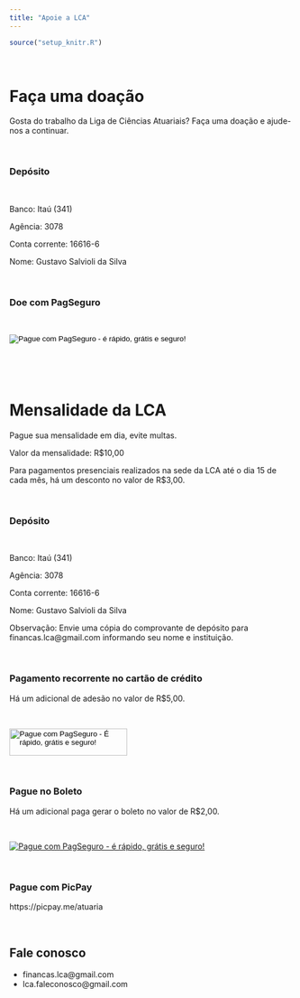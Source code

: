 ```yaml
---
title: "Apoie a LCA"
---
```


```r
source("setup_knitr.R")
```

<br>

# Faça uma doação

Gosta do trabalho da Liga de Ciências Atuariais? Faça uma doação e ajude-nos a continuar.

<br>

### Depósito

<br>

Banco: Itaú (341)

Agência: 3078

Conta corrente: 16616-6

Nome: Gustavo Salvioli da Silva

<br>

### Doe com PagSeguro

<br> 

<!-- INICIO FORMULARIO BOTAO PAGSEGURO -->
<form action="https://pagseguro.uol.com.br/checkout/v2/donation.html" method="post">
<!-- NÃO EDITE OS COMANDOS DAS LINHAS ABAIXO -->
<input type="hidden" name="currency" value="BRL" />
<input type="hidden" name="receiverEmail" value="pablorabelo@live.com" />
<input type="hidden" name="iot" value="button" />
<input type="image" src="https://stc.pagseguro.uol.com.br/public/img/botoes/doacoes/209x48-doar-azul-assina.gif" name="submit" alt="Pague com PagSeguro - é rápido, grátis e seguro!" />
</form>
<!-- FINAL FORMULARIO BOTAO PAGSEGURO -->

<br>

<br>

# Mensalidade da LCA

Pague sua mensalidade em dia, evite multas.

Valor da mensalidade: R$10,00

Para pagamentos presenciais realizados na sede da LCA até o dia 15 de cada mês, há um desconto no valor de R$3,00.

<br>

### Depósito

<br>

Banco: Itaú (341)

Agência: 3078

Conta corrente: 16616-6

Nome: Gustavo Salvioli da Silva

Observação: Envie uma cópia do comprovante de depósito para financas.lca@gmail.com informando seu nome e instituição.

<br>

### Pagamento recorrente no cartão de crédito

Há um adicional de adesão no valor de R$5,00.

<br>

<!-- INICIO FORMULARIO BOTAO PAGSEGURO: NAO EDITE OS COMANDOS DAS LINHAS ABAIXO -->
<form action="https://pagseguro.uol.com.br/pre-approvals/request.html" method="post">
<input type="hidden" name="code" value="22D216FF6868D63AA406CFBE7ABE8E3F" />
<input type="hidden" name="iot" value="button" />
<input type="image" src="https://stc.pagseguro.uol.com.br/public/img/botoes/assinaturas/209x48-assinar-azul-assina.gif" name="submit" alt="Pague com PagSeguro - É rápido, grátis e seguro!" width="209" height="48" />
</form>
<!-- FINAL FORMULARIO BOTAO PAGSEGURO -->

<br>

### Pague no Boleto

Há um adicional paga gerar o boleto no valor de R$2,00.

<br>

<!-- INICIO DO BOTAO PAGSEGURO --><a href="https://pag.ae/7U-xypu68/button" target="_blank" title="Pagar com PagSeguro"><img src="https://assets.pagseguro.com.br/ps-integration-assets/botoes/pagamentos/205x30-pagar-azul.gif" alt="Pague com PagSeguro - é rápido, grátis e seguro!" /></a><!-- FIM DO BOTAO PAGSEGURO -->

<br>

### Pague com PicPay

https://picpay.me/atuaria

<br>

## Fale conosco

- financas.lca@gmail.com
- lca.faleconosco@gmail.com